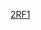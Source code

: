 {{Linescore
| Date = 3月14日
| Time = 18:00
| Location = [[沛可公園球場]]
| Road = {{bb|DOM}} | RoadAbr = 多明尼加
| R1 = 0 | R2 = 1 | R3 = 0 | R4 = 0 | R5 = 0 | R6 = 0 | R7 = 0 | R8 = 0 | R9 = 0 | RR = 1 | RH = 6 | RE = 1
| Home = '''{{bb|PUR}}''' | HomeAbr = 波多黎各
| H1 = 1 | H2 = 0 | H3 = 0 | H4 = 1 | H5 = 0 | H6 = 1 | H7 = 0 | H8 = 0 | H9 = X | HR = 3 | HH = 6 | HE = 0
| WP = {{link-en|Hector Santiago|Hector Santiago}} (1-0)
| LP = {{link-en|Carlos Martinez|Carlos Martínez (pitcher, born 1991)}} (1-1)
| SV = {{link-en|Edwin Diaz|Edwin Díaz (pitcher)}} (1)
| RoadHR = [[尼爾森·克魯斯|Nelson Cruz]] (2，2局上，1分)
| HomeHR = [[雅迪爾·莫里納|Yadier Molina]] (2，6局下，1分)
| Attendance = 16,637
| Notes = 
| BoxURL = http://m.mlb.com/gameday/dominican-rep-vs-puerto-rico/2017/03/14/486932#game=486932,game_state=final,game_tab=box
}}<noinclude>
[[Category:2017年世界棒球經典賽賽事模板|2RF1]]
</noinclude>